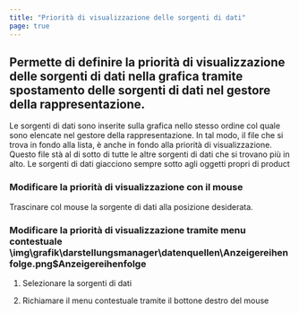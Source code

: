 ```yaml
---
title: "Priorità di visualizzazione delle sorgenti di dati"
page: true
---
```

## Permette di definire la priorit&#224; di visualizzazione delle sorgenti di dati nella grafica tramite spostamento delle sorgenti di dati nel gestore della rappresentazione.

Le sorgenti di dati sono inserite sulla grafica nello stesso ordine col quale sono elencate nel gestore della rappresentazione. In tal modo, il file che si trova in fondo alla lista, &#232; anche in fondo alla priorit&#224; di visualizzazione. Questo file st&#224; al di sotto di tutte le altre sorgenti di dati che si trovano pi&#249; in alto.
<Success>
Le sorgenti di dati giacciono sempre sotto agli oggetti propri di  <Placeholder>product</Placeholder> 
</Success>


### Modificare la priorit&#224; di visualizzazione con il mouse
Trascinare col mouse la sorgente di dati alla posizione desiderata.

### Modificare la priorit&#224; di visualizzazione tramite menu contestuale<Image>\img\grafik\darstellungsmanager\datenquellen\Anzeigereihenfolge.png$Anzeigereihenfolge</Image>

1. Selezionare la sorgenti di dati

2. Richiamare il menu contestuale tramite il bottone destro del mouse



